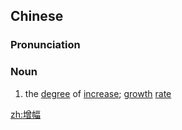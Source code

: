 ==Chinese==
{{zh-forms}}

===Pronunciation===
{{zh-pron
|m=zēngfú
|c=zang1 fuk1
|cat=n
}}

===Noun===
{{zh-noun}}

# the [[degree]] of [[increase]]; [[growth]] [[rate]]

[[zh:增幅]]